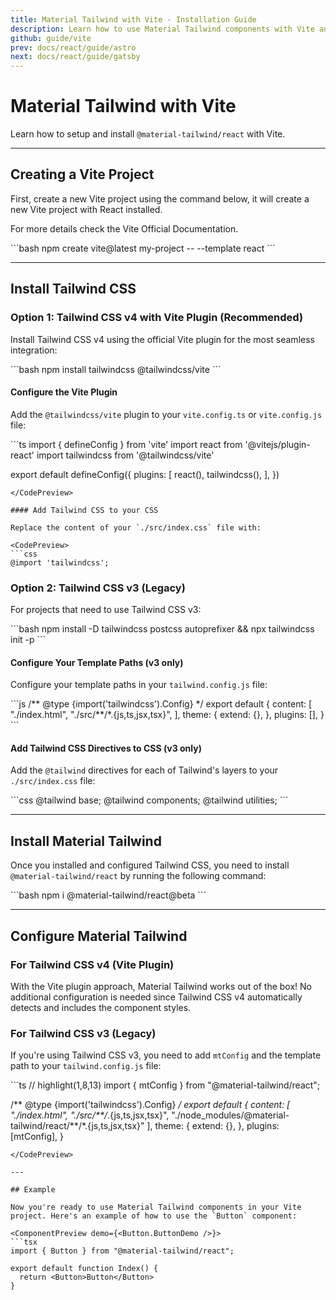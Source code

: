 ```yaml
---
title: Material Tailwind with Vite - Installation Guide
description: Learn how to use Material Tailwind components with Vite and Tailwind CSS to easily create elegant and flexible pages.
github: guide/vite
prev: docs/react/guide/astro
next: docs/react/guide/gatsby
---
```


# Material Tailwind with Vite

Learn how to setup and install `@material-tailwind/react` with Vite.

---

## Creating a Vite Project

First, create a new Vite project using the command below, it will create a new Vite project with React installed.

For more details check the <Link href="https://vitejs.dev/guide/?ref=material-tailwind" target="_blank">Vite Official Documentation</Link>.

<CodePreview>
```bash
npm create vite@latest my-project -- --template react
```
</CodePreview>

---

## Install Tailwind CSS

### Option 1: Tailwind CSS v4 with Vite Plugin (Recommended)

Install Tailwind CSS v4 using the official Vite plugin for the most seamless integration:

<CodePreview>
```bash
npm install tailwindcss @tailwindcss/vite
```
</CodePreview>

#### Configure the Vite Plugin

Add the `@tailwindcss/vite` plugin to your `vite.config.ts` or `vite.config.js` file:

<CodePreview>
```ts
import { defineConfig } from 'vite'
import react from '@vitejs/plugin-react'
import tailwindcss from '@tailwindcss/vite'

export default defineConfig({
  plugins: [
    react(),
    tailwindcss(),
  ],
})
```
</CodePreview>

#### Add Tailwind CSS to your CSS

Replace the content of your `./src/index.css` file with:

<CodePreview>
```css
@import 'tailwindcss';
```
</CodePreview>

### Option 2: Tailwind CSS v3 (Legacy)

For projects that need to use Tailwind CSS v3:

<CodePreview>
```bash
npm install -D tailwindcss postcss autoprefixer && npx tailwindcss init -p
```
</CodePreview>

#### Configure Your Template Paths (v3 only)

Configure your template paths in your `tailwind.config.js` file:

<CodePreview>
```js
/** @type {import('tailwindcss').Config} */
export default {
  content: [
    "./index.html",
    "./src/**/*.{js,ts,jsx,tsx}",
  ],
  theme: {
    extend: {},
  },
  plugins: [],
}
```
</CodePreview>

#### Add Tailwind CSS Directives to CSS (v3 only)

Add the `@tailwind` directives for each of Tailwind's layers to your `./src/index.css` file:

<CodePreview>
```css
@tailwind base;
@tailwind components;
@tailwind utilities;
```
</CodePreview>

---

## Install Material Tailwind

Once you installed and configured Tailwind CSS, you need to install `@material-tailwind/react` by running the following command:

<CodePreview>
```bash
npm i @material-tailwind/react@beta
```
</CodePreview>

---

## Configure Material Tailwind

### For Tailwind CSS v4 (Vite Plugin)

With the Vite plugin approach, Material Tailwind works out of the box! No additional configuration is needed since Tailwind CSS v4 automatically detects and includes the component styles.

### For Tailwind CSS v3 (Legacy)

If you're using Tailwind CSS v3, you need to add `mtConfig` and the template path to your `tailwind.config.js` file:

<CodePreview>
```ts
// highlight(1,8,13)
import { mtConfig } from "@material-tailwind/react";

/** @type {import('tailwindcss').Config} */
export default {
  content: [
    "./index.html",
    "./src/**/*.{js,ts,jsx,tsx}",
    "./node_modules/@material-tailwind/react/**/*.{js,ts,jsx,tsx}"
  ],
  theme: {
    extend: {},
  },
  plugins: [mtConfig],
}
```
</CodePreview>

---

## Example

Now you're ready to use Material Tailwind components in your Vite project. Here's an example of how to use the `Button` component:

<ComponentPreview demo={<Button.ButtonDemo />}>
```tsx
import { Button } from "@material-tailwind/react";

export default function Index() {
  return <Button>Button</Button>
}
```
</ComponentPreview>